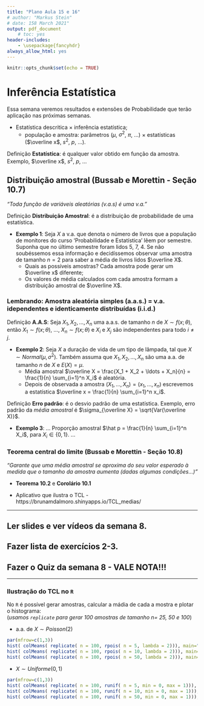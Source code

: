 ```yaml
---
title: "Plano Aula 15 e 16"
# author: "Markus Stein"
# date: 158 March 2021"
output: pdf_document
    # toc: yes
header-includes:
    - \usepackage{fancyhdr}
always_allow_html: yes
---
```

\addtolength{\headheight}{1.0cm}
\pagestyle{fancyplain} 
\lhead{\includegraphics[height=1.5cm]{logoIME.png}}
\rhead{\includegraphics[height=1.5cm]{logoEAD.png}}
\chead{UNIVERSIDADE FEDERAL DO RIO GRANDE DO SUL \\
INSTITUTO DE MATEMÁTICA E ESTATÍSTICA \\
DEPARTAMENTO DE ESTATÍSTICA \\
\vspace{0.3cm}
MAT02219 - Probabilidade e Estatística - 2020/2
}
\renewcommand{\headrulewidth}{0pt} 


```r
knitr::opts_chunk$set(echo = TRUE)
```

# Inferência Estatística
Essa semana veremos resultados e extensões de Probabilidade que terão aplicação nas próximas semanas. 

* Estatística descritica $\times$ inferência estatística;
    + população e amostra: parâmetros ($\mu$, $\sigma^2$, $\pi$, ...) $\times$ estatísticas ($\overline x$, $s^2$, $p$, ...).

Definição **Estatística**: é qualquer valor obtido em função da amostra. Exemplo, $\overline x$, $s^2$, $p$, ...

## Distribuição amostral (Bussab e Morettin - Seção 10.7)
*"Toda função de variáveis aleatórias (v.a.s) é uma v.a."*

Definição **Distribuição Amostral**: é a distribuição de probabilidade de uma estatística.

* **Exemplo 1**: Seja $X$ a v.a. que denota o número de livros que a população de monitores do curso 'Probabilidade e Estatística' lêem por semestre. Suponha que no último semestre foram lidos 5, 7, 4. Se não soubéssemos essa informação e decidíssemos observar uma amostra de tamanho $n=2$ para saber a média de livros lidos $\overline X$. 
    + Quais as possíveis amostras? Cada amostra pode gerar um $\overline x$ diferente;
    + Os valores de média calculados com cada amostra formam a distribuição amostral de $\overline X$.

### Lembrando: Amostra aleatória simples (a.a.s.)  $=$ v.a. idependentes e identicamente distribuídas (i.i.d.)   
Definição **A.A.S**: Seja $X_1, X_2, \ldots, X_n$ uma a.a.s. de tamanho $n$ de $X \sim f(x; \theta)$, então $X_1 \sim f(x; \theta)$, ..., $X_n \sim f(x; \theta)$ e $X_i$ e $X_j$ são independentes para todo $i \neq j$.

* **Exemplo 2**: Seja $X$ a duração de vida de um tipo de lâmpada, tal que $X \sim Normal(\mu, \sigma^2)$. Também assuma que $X_1, X_2, \ldots, X_n$ são uma a.a. de tamanho $n$ de $X$ e $E(X) = \mu$.
    + Média amostral $\overline X = \frac{X_1 + X_2 + \ldots + X_n}{n} = \frac{1}{n} \sum_{i=1}^n X_i$ é aleatória. 
    + Depois de observada a amostra $(X_1, \ldots, X_n) = (x_1, \ldots, x_n)$ escrevemos a estatística $\overline x = \frac{1}{n} \sum_{i=1}^n x_i$.

Definição **Erro padrão**: é o desvio padrão de uma estatística. Exemplo, erro padrão da *média amostral* é $\sigma_{\overline X} = \sqrt{Var(\overline X)}$.


* **Exemplo 3**: ... Proporção amostral $\hat p = \frac{1}{n} \sum_{i=1}^n X_i$, para $X_i \in \left\{ 0, 1 \right\}$. ...

\vspace{0.5cm}

### Teorema central do limite (Bussab e Morettin - Seção 10.8)
*"Garante que uma média amostral se aproxima do seu valor esperado à medida que o tamanho da amostra aumenta (dadas algumas condições...)"*

* **Teorema 10.2** e **Corolário 10.1**  

* Aplicativo que ilustra o TCL - https://brunamdalmoro.shinyapps.io/TCL_medias/

\vspace{0.5cm}

***
## Ler slides e ver vídeos da semana 8.
## Fazer lista de exercícios 2-3.
## Fazer o Quiz da semana 8 - VALE NOTA!!!
***  

\vspace{0.5cm}

### Ilustração do TCL no `R`  

No `R` é possível gerar amostras, calcular a mádia de cada a mostra e plotar o histograma:  
(*usamos `replicate` para gerar 100 amostras de tamanho n= 25, 50 e 100*)

* a.a. de $X \sim Poisson(2)$
```R
par(mfrow=c(1,3))
hist( colMeans( replicate( n = 100, rpois( n = 5, lambda = 2))), main="Poisson(2), n=5")
hist( colMeans( replicate( n = 100, rpois( n = 10, lambda = 2))), main="Poisson(2), n=10")
hist( colMeans( replicate( n = 100, rpois( n = 50, lambda = 2))), main="Poisson(2), n=50")
```

\clearpage

\vspace{2.0cm}

* $X \sim Uniforme(0,1)$
```R
par(mfrow=c(1,3))
hist( colMeans( replicate( n = 100, runif( n = 5, min = 0, max = 1))), main="Uniforme(0,1), n=5")
hist( colMeans( replicate( n = 100, runif( n = 10, min = 0, max = 1))), main="Uniforme(0,1), n=10")
hist( colMeans( replicate( n = 100, runif( n = 50, min = 0, max = 1))), main="Uniforme(0,1), n=50")
```

